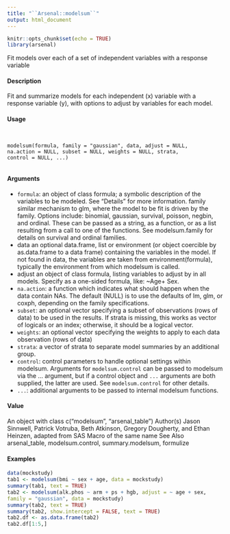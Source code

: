 ```yaml
---
title: "``Arsenal::modelsum``"
output: html_document
---
```


```r
knitr::opts_chunk$set(echo = TRUE)
library(arsenal)
```


Fit models over each of a set of independent variables with a response variable

#### Description

Fit and summarize models for each independent (x) variable with a response variable (y), with
options to adjust by variables for each model.

#### Usage
<pre><code>

modelsum(formula, family = "gaussian", data, adjust = NULL,
na.action = NULL, subset = NULL, weights = NULL, strata,
control = NULL, ...)

</code></pre>
#### Arguments

* ``formula ``: an object of class formula; a symbolic description of the variables to be modeled. See "Details" for more information.
family similar mechanism to glm, where the model to be fit is driven by the family. Options include: binomial, gaussian, survival, poisson, negbin, and ordinal. These can be passed as a string, as a function, or as a list resulting from a call to one of the functions. See modelsum.family for details on survival and ordinal families.
* data an optional data.frame, list or environment (or object coercible by as.data.frame to a data frame) containing the variables in the model. If not found in data, the variables are taken from environment(formula), typically the environment from which modelsum is called.
* adjust an object of class formula, listing variables to adjust by in all models. Specify as a one-sided formula, like: ~Age+ Sex.
* ``na.action``:  a function which indicates what should happen when the data contain NAs. The default (NULL) is to use the defaults of lm, glm, or coxph, depending on the
family specifications.
* ``subset``: an optional vector specifying a subset of observations (rows of data) to be used in the results. If strata is missing, this works as vector of logicals or an index;
otherwise, it should be a logical vector.
* ``weights``: an optional vector specifying the weights to apply to each data observation (rows of data)
* ``strata``:  a vector of strata to separate model summaries by an additional group.
* ``control``:  control parameters to handle optional settings within modelsum.  Arguments for ``modelsum.control`` can be passed to modelsum via the ... argument, but if a control object and ``...`` arguments are both supplied, the latter are used. See ``modelsum.control`` for other details.
* ``... ``: additional arguments to be passed to internal modelsum functions.

#### Value

An object with class c("modelsum", "arsenal_table")
Author(s)
Jason Sinnwell, Patrick Votruba, Beth Atkinson, Gregory Dougherty, and Ethan Heinzen, adapted
from SAS Macro of the same name
See Also
arsenal_table, modelsum.control, summary.modelsum, formulize

#### Examples
```r
data(mockstudy)
tab1 <- modelsum(bmi ~ sex + age, data = mockstudy)
summary(tab1, text = TRUE)
tab2 <- modelsum(alk.phos ~ arm + ps + hgb, adjust = ~ age + sex,
family = "gaussian", data = mockstudy)
summary(tab2, text = TRUE)
summary(tab2, show.intercept = FALSE, text = TRUE)
tab2.df <- as.data.frame(tab2)
tab2.df[1:5,]
```